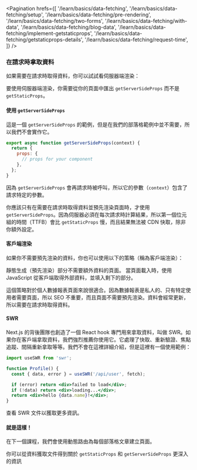 
<Pagination
  hrefs={[
    '/learn/basics/data-fetching',
    '/learn/basics/data-fetching/setup',
    '/learn/basics/data-fetching/pre-rendering',
    '/learn/basics/data-fetching/two-forms',
    '/learn/basics/data-fetching/with-data',
    '/learn/basics/data-fetching/blog-data',
    '/learn/basics/data-fetching/implement-getstaticprops',
    '/learn/basics/data-fetching/getstaticprops-details',
    '/learn/basics/data-fetching/request-time',
  ]}
/>

### 在請求時拿取資料

如果需要在請求時取得資料，你可以試試看伺服器端渲染：

要使用伺服器端渲染，你需要從你的頁面中匯出 `getServerSideProps` 而不是 `getStaticProps`。

#### 使用 `getServerSideProps`
這是一個 `getServerSideProps` 的範例，但是在我們的部落格範例中並不需要，所以我們不會實作它。

```jsx
export async function getServerSideProps(context) {
  return {
    props: {
      // props for your component
    },
  };
}
```
因為 `getServerSideProps` 會再請求時被呼叫，所以它的參數（`context`）包含了請求特定的參數。

你應該只有在需要在請求時取得資料並預先渲染頁面時，才使用 `getServerSideProps`。因為伺服器必須在每次請求時計算結果，所以第一個位元組的時間（TTFB）會比 `getStaticProps` 慢，而且結果無法被 CDN 快取，除非你額外設定。

#### 客戶端渲染
如果你不需要預先渲染的資料，你也可以使用以下的策略（稱為客戶端渲染）：

靜態生成（預先渲染）部分不需要額外資料的頁面。
當頁面載入時，使用 JavaScript 從客戶端取得外部資料，並填入剩下的部分。

這個策略對於個人數據報表頁面來說很適合。因為數據報表是私人的、只有特定使用者需要頁面，所以 SEO 不重要，而且頁面不需要預先渲染。資料會經常更新，所以需要在請求時取得資料。

#### SWR
Next.js 的背後團隊也創造了一個 React hook 專門用來拿取資料，叫做 SWR。如果你在客戶端拿取資料，我們強烈推薦你使用它。它處理了快取、重新驗證、焦點追蹤、間隔重新拿取等等。我們不會在這裡詳細介紹，但是這裡有一個使用範例：

```jsx
import useSWR from 'swr';

function Profile() {
  const { data, error } = useSWR('/api/user', fetch);

  if (error) return <div>failed to load</div>;
  if (!data) return <div>loading...</div>;
  return <div>hello {data.name}!</div>;
}
```
查看 SWR 文件以獲取更多資訊。

#### 就是這樣！
在下一個課程，我們會使用動態路由為每個部落格文章建立頁面。

你可以從<a>資料獲取</a>文件得到關於 <a>`getStaticProps`</a> 和 <a>`getServerSideProps`</a> 更深入的資訊